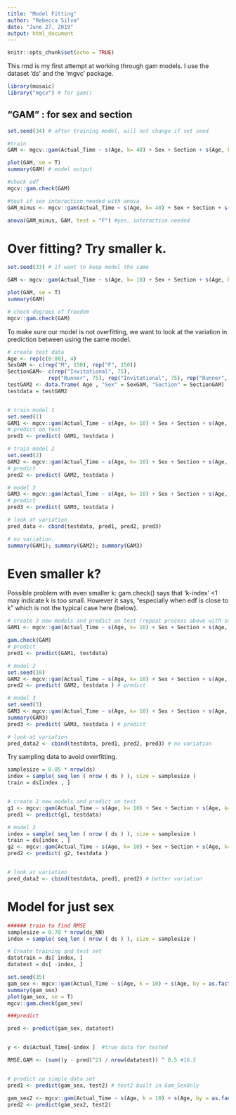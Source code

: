 ```yaml
---
title: "Model Fitting"
author: "Rebecca Silva"
date: "June 27, 2019"
output: html_document
---
```


```r
knitr::opts_chunk$set(echo = TRUE)
```

This rmd is my first attempt at working through gam models. I use the dataset 'ds' and the 'mgvc' package. 

```r
library(mosaic)
library("mgcv") # for gam()
```

## "GAM" : for sex and section
```r
set.seed(34) # after training model, will not change if set seed

#train
GAM <- mgcv::gam(Actual_Time ~ s(Age, k= 40) + Sex + Section + s(Age, k= 60, by = as.factor(Sex)) + s(Age, k= 60, by = as.factor(Section)) , data = ds)  #.503

plot(GAM, se = T)
summary(GAM) # model output 

#check edf
mgcv::gam.check(GAM)

#test if sex interaction needed with anova
GAM_minus <- mgcv::gam(Actual_Time ~ s(Age, k= 40) + Sex + Section + s(Age, k= 60, by = as.factor(Section)) , data = ds) 

anova(GAM_minus, GAM, test = "F") #yes, interaction needed
```

# Over fitting? Try smaller k. 
```r
set.seed(33) # if want to keep model the same

GAM <- mgcv::gam(Actual_Time ~ s(Age, k= 10) + Sex + Section + s(Age, k= 20, by = as.factor(Sex)) + s(Age, k= 20, by = as.factor(Section)) , method  = 'REML' , data = ds) 

plot(GAM, se = T)
summary(GAM) 

# check degrees of freedom 
mgcv::gam.check(GAM)
```

To make sure our model is not overfitting, we want to look at the variation in prediction between using the same model. 

```r


# create test data 
Age <- rep(c(6:80), 4)
SexGAM <- c(rep("M", 150), rep("F", 150))
SectionGAM<- c(rep("Invitational", 75), 
             rep("Runner", 75), rep("Invitational", 75), rep("Runner", 75)) 
testGAM2 <- data.frame( Age , "Sex" = SexGAM, "Section" = SectionGAM)
testdata = testGAM2


# train model 1
set.seed(1)
GAM1 <- mgcv::gam(Actual_Time ~ s(Age, k= 10) + Sex + Section + s(Age, k= 20, by = as.factor(Sex)) + s(Age, k= 20, by = as.factor(Section)) , method  = 'REML' , data = ds) 
# predict on test
pred1 <- predict( GAM1, testdata )

# train model 2
set.seed(2)
GAM2 <- mgcv::gam(Actual_Time ~ s(Age, k= 10) + Sex + Section + s(Age, k= 20, by = as.factor(Sex)) + s(Age, k= 20, by = as.factor(Section)) , method  = 'REML' , data = ds) 
# predict
pred2 <- predict( GAM2, testdata )

# model 3
GAM3 <- mgcv::gam(Actual_Time ~ s(Age, k= 10) + Sex + Section + s(Age, k= 10, by = as.factor(Sex)) + s(Age, k= 10, by = as.factor(Section)) , method  = 'REML' , data = ds) 
# predict
pred3 <- predict( GAM3, testdata )

# look at variation
pred_data <- cbind(testdata, pred1, pred2, pred3) 

# no variation. 
summary(GAM1); summary(GAM2); summary(GAM3)
```

# Even smaller k? 
Possible problem with even smaller k: gam.check() says that 'k-index' <1 may indicate k is too small. However it says, "especially when edf is close to k" which is not the typical case here (below). 
```r
# create 3 new models and predict on test (repeat process above with smaller k)
GAM1 <- mgcv::gam(Actual_Time ~ s(Age, k= 10) + Sex + Section + s(Age, k= 10, by = as.factor(Sex)) + s(Age, k= 10, by = as.factor(Section)) , method  = 'REML' , data = ds) 

gam.check(GAM)
# predict
pred1 <- predict(GAM1, testdata)

# model 2
set.seed(10)
GAM2 <- mgcv::gam(Actual_Time ~ s(Age, k= 10) + Sex + Section + s(Age, k= 10, by = as.factor(Sex)) + s(Age, k= 10, by = as.factor(Section)) , method  = 'REML' , data = ds) 
pred2 <- predict( GAM2, testdata ) # predict 

# model 3
set.seed(3)
GAM3 <- mgcv::gam(Actual_Time ~ s(Age, k= 10) + Sex + Section + s(Age, k= 10, by = as.factor(Sex)) + s(Age, k= 10, by = as.factor(Section)) , method  = 'REML' , data = ds) 
summary(GAM3)
pred3 <- predict( GAM3, testdata ) # predict

# look at variation
pred_data2 <- cbind(testdata, pred1, pred2, pred3) # no variation 
```

Try sampling data to avoid overfitting. 
```r
samplesize = 0.85 * nrow(ds)
index = sample( seq_len ( nrow ( ds ) ), size = samplesize )
train = ds[index , ]


# create 2 new models and predict on test
g1 <- mgcv::gam(Actual_Time ~ s(Age, k= 10) + Sex + Section + s(Age, k= 10, by = as.factor(Sex)) + s(Age, k= 10, by = as.factor(Section)) , method  = 'REML' , data = train) 
pred1 <- predict(g1, testdata)

# model 2
index = sample( seq_len ( nrow ( ds ) ), size = samplesize )
train = ds[index , ]
g2 <- mgcv::gam(Actual_Time ~ s(Age, k= 10) + Sex + Section + s(Age, k= 10, by = as.factor(Sex)) + s(Age, k= 10, by = as.factor(Section)) , method  = 'REML' , data = train) 
pred2 <- predict( g2, testdata )


# look at variation
pred_data2 <- cbind(testdata, pred1, pred2) # better variation 
```

# Model for just sex 
```r

###### train to find RMSE 
samplesize = 0.70 * nrow(ds_NN)
index = sample( seq_len ( nrow ( ds ) ), size = samplesize )

# Create training and test set
datatrain = ds[ index, ]
datatest = ds[ -index, ]

set.seed(35)
gam_sex <- mgcv::gam(Actual_Time ~ s(Age, k = 10) + s(Age, by = as.factor(Sex), k = 10) + Sex, data = datatrain) 
summary(gam_sex)
plot(gam_sex, se = T)
mgcv::gam.check(gam_sex)

###predict 

pred <- predict(gam_sex, datatest)


y <- ds$Actual_Time[-index ]  #true data for tested

RMSE.GAM <- (sum((y - pred)^2) / nrow(datatest)) ^ 0.5 #16.5


# predict on simple data set 
pred1 <- predict(gam_sex, test2) # test2 built in Gam_SexOnly

gam_sex2 <- mgcv::gam(Actual_Time ~ s(Age, k = 10) + s(Age, by = as.factor(Sex), k = 10) + Sex, data = datatrain) 
pred2 <- predict(gam_sex2, test2)
```

